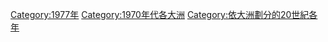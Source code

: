 {{Commonscat|1977 by continent}}
{{Year by category
|m=1
|c=9
|d=7
|y=7
|cat=各大洲
|sortkey=各大洲
|parent=依大洲劃分的20世紀各年
|subcat=1970年代各大洲
}}

[[Category:1977年|Category:1977年]]
[[Category:1970年代各大洲|Category:1970年代各大洲]]
[[Category:依大洲劃分的20世紀各年|Category:依大洲劃分的20世紀各年]]